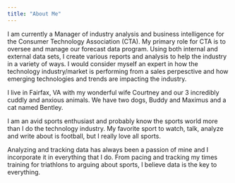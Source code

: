 ```yaml
---
title: "About Me"
---
```


I am currently a Manager of industry analysis and business intelligence for the Consumer Technology Association (CTA). My primary role for CTA is to oversee and manage our forecast data program. Using both internal and external data sets, I create various reports and analysis to help the industry in a variety of ways. I would consider myself an expert in how the technology industry/market is performing from a sales perpesctive and how emerging technologies and trends are impacting the industry.

I live in Fairfax, VA with my wonderful wife Courtney and our 3 incredibly cuddly and anxious animals. We have two dogs, Buddy and Maximus and a cat named Bentley.

I am an avid sports enthusiast and probably know the sports world more than I do the technology industry. My favorite sport to watch, talk, analyze and write about is football, but I really love all sports.

Analyzing and tracking data has always been a passion of mine and I incorporate it in everything that I do. From pacing and tracking my times training for triathlons to arguing about sports, I believe data is the key to everything.